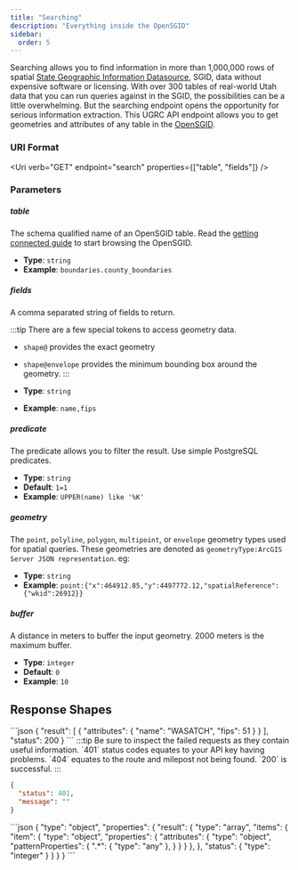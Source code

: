 ```yaml
---
title: "Searching"
description: "Everything inside the OpenSGID"
sidebar:
  order: 5
---
```



Searching allows you to find information in more than 1,000,000 rows of spatial [State Geographic Information Datasource](https://gis.utah.gov/sgid/), SGID, data without expensive software or licensing. With over 300 tables of real-world Utah data that you can run queries against in the SGID, the possibilities can be a little overwhelming. But the searching endpoint opens the opportunity for serious information extraction. This UGRC API endpoint allows you to get geometries and attributes of any table in the [OpenSGID](https://gis.utah.gov/sgid/#open-sgid).

### URI Format

<Uri verb="GET" endpoint="search" properties={["table", "fields"]} />

### Parameters

<Card title="Required Path parameters" icon="approve-check">

##### table

The schema qualified name of an OpenSGID table. Read the [getting connected guide](https://gis.utah.gov/sgid/open-sgid/) to start browsing the OpenSGID.

- **Type**: `string`
- **Example**: `boundaries.county_boundaries`

##### fields

A comma separated string of fields to return.

:::tip
There are a few special tokens to access geometry data.

- `shape@` provides the exact geometry
- `shape@envelope` provides the minimum bounding box around the geometry.
  :::

- **Type**: `string`
- **Example**: `name,fips`

</Card>
<Card title="Optional Query parameters" icon="setting">

##### predicate

The predicate allows you to filter the result. Use simple PostgreSQL predicates.

- **Type**: `string`
- **Default**: `1=1`
- **Example**: `UPPER(name) like '%K'`

##### geometry

The `point`, `polyline`, `polygon`, `multipoint`, or `envelope` geometry types used for spatial queries. These geometries are denoted as `geometryType:ArcGIS Server JSON representation`. eg:

- **Type**: `string`
- **Example**: `point:{"x":464912.85,"y":4497772.12,"spatialReference":{"wkid":26912}}`

##### buffer

A distance in meters to buffer the input geometry. 2000 meters is the maximum buffer.

- **Type**: `integer`
- **Default**: `0`
- **Example**: `10`

<SpatialReference />

<OutputFormat />

<Callback />

</Card>

## Response Shapes

<Tabs>
	<TabItem label="Successful Example">
  ```json
{
  "result": [
    {
    "attributes": {
      "name": "WASATCH",
      "fips": 51
    }
    }
  ],
  "status": 200
}
```
</TabItem>
	<TabItem label="Error Example">
  :::tip
  Be sure to inspect the failed requests as they contain useful information. `401` status codes equates to your API key having problems. `404` equates to the route and milepost not being found. `200` is successful.
  :::

```json
{
  "status": 401,
  "message": ""
}
```

  </TabItem>
  <TabItem label="JSON Schema">
```json
{
  "type": "object",
  "properties": {
    "result": {
      "type": "array",
      "items": {
        "item": {
          "type": "object",
          "properties": {
            "attributes": {
              "type": "object",
              "patternProperties": {
                ".*": {
                  "type": "any"
                },
              }
            }
          }
        },
      },
      "status": {
        "type": "integer"
      }
    }
  }
}
```
  </TabItem>
</Tabs>
